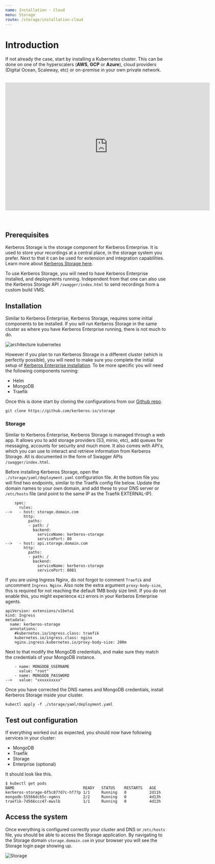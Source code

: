 ```yaml
---
name: Installation - Cloud
menu: Storage
route: /storage/installation-cloud
---
```


# Introduction

If not already the case, start by installing a Kubernetes cluster. This can be done on one of the hyperscalers (**AWS**, **GCP** or **Azure**), cloud providers (Digital Ocean, Scaleway, etc) or on-premise in your own private network.

<br/>
<div class='embed-container'><iframe src="https://player.vimeo.com/video/404813147" width="640" height="400" frameborder="0" allow="autoplay; fullscreen" allowfullscreen></iframe></div>
<br/><br/>

## Prerequisites

Kerberos Storage is the storage component for Kerberos Enterprise. It is used to store your recordings at a central place, in the storage system you prefer. Next to that it can be used for extension and integration capabilities. Learn more about [Kerberos Storage here](/storage).

To use Kerberos Storage, you will need to have Kerberos Enterprise installed, and deployments running. Independent from that one can also use the Kerberos Storage API `/swagger/index.html` to send recordings from a custom build VMS.

## Installation

Similar to Kerberos Enterprise, Kerberos Storage, requires some initial components to be installed. If you will run Kerberos Storage in the same cluster as where you have Kerberos Enterprise running, there is not much to do.

![architecture kubernetes](../../public/images/kerberos-storage-architecture-kubernetes-cloud.png)

However if you plan to run Kerberos Storage in a different cluster (which is perfectly possible), you will need to make sure you complete the initial setup of [Kerberos Enterprise installation](/enterprise/installation). To be more specific you will need the following components running:

- Helm
- MongoDB
- Traefik

Once this is done start by cloning the configurations from our [Github repo](https://github.com/kerberos-io/storage).

    git clone https://github.com/kerberos-io/storage

### Storage

Similar to Kerberos Enterprise, Kerberos Storage is managed through a web app. It allows you to add storage providers (S3, minio, etc), add queues for messaging, accounts for security and much more. It also comes with API's, which you can use to interact and retrieve information from Kerberos Storage. All is documented in the form of Swagger APIs `/swagger/index.html`.

Before installing Kerberos Storage, open the `./storage/yaml/deployment.yaml` configuration file. At the bottom file you will find two endpoints, similar to the Traefik config file below. Update the domain names to your own domain, and add these to your DNS server or `/etc/hosts` file (and point to the same IP as the Traefik EXTERNAL-IP).

        spec:
          rules:
    -->   - host: storage.domain.com
            http:
              paths:
              - path: /
                backend:
                  serviceName: kerberos-storage
                  servicePort: 80
    -->   - host: api.storage.domain.com
            http:
              paths:
              - path: /
                backend:
                  serviceName: kerberos-storage
                  servicePort: 8081

If you are using Ingress Nginx, do not forgot to comment `Traefik` and uncomment `Ingress Nginx`. Also note the extra argument `proxy-body-size`, this is required for not reaching the default 1MB body size limit. If you do not enable this, you might experience `413` errors in your Kerberos Enterprise agents.

    apiVersion: extensions/v1beta1
    kind: Ingress
    metadata:
      name: kerberos-storage
      annotations:
        #kubernetes.io/ingress.class: traefik
        kubernetes.io/ingress.class: nginx
        nginx.ingress.kubernetes.io/proxy-body-size: 200m

Next to that modify the MongoDB credentials, and make sure they match the credentials of your MongoDB instance.

        - name: MONGODB_USERNAME
          value: "root"
        - name: MONGODB_PASSWORD
    -->   value: "xxxxxxxxxx"

Once you have corrected the DNS names and MongoDB credentials, install Kerberos Storage inside your cluster.

    kubectl apply -f ./storage/yaml/deployment.yaml

## Test out configuration

If everything worked out as expected, you should now have following services in your cluster:

  - MongoDB
  - Traefik
  - Storage
  - Enterprise (optional)

It should look like this.

    $ kubectl get pods
    NAME                              READY   STATUS    RESTARTS   AGE
    kerberos-storage-6f5c877d7c-hf77p 1/1     Running   0          2d11h
    mongodb-55566dc65c-xgmns          2/2     Running   0          4d13h
    traefik-7d566ccc47-mwslb          1/1     Running   0          4d12h

## Access the system

Once everything is configured correctly your cluster and DNS or `/etc/hosts` file, you should be able to access the Storage application. By navigating to the Storage domain `storage.domain.com` in your browser you will see the Storage login page showing up.

![Storage](../../public/images/factory/kerberos-factory-loginpage.png)
